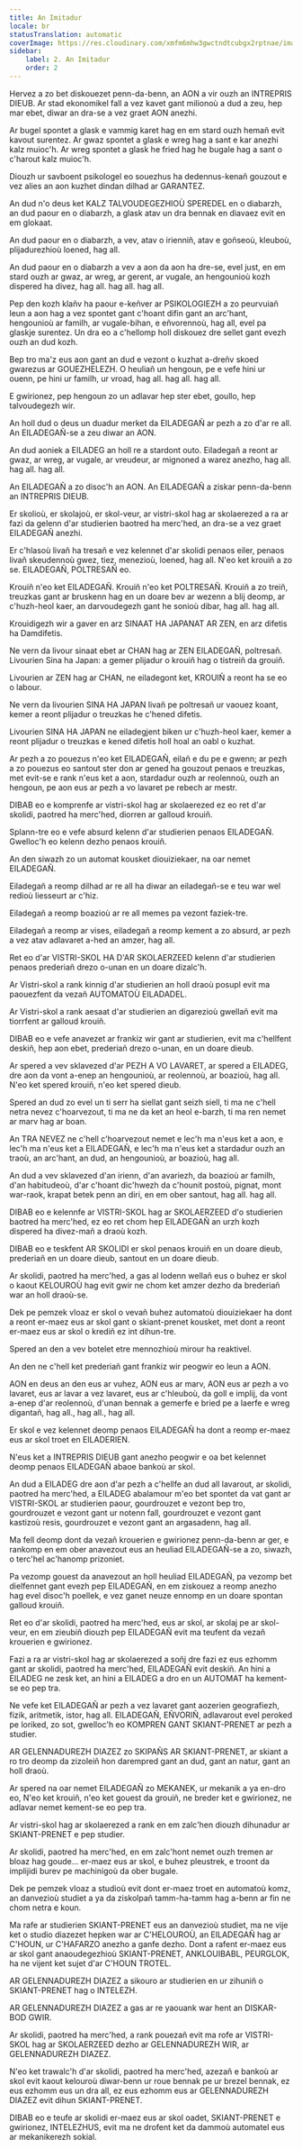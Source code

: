 ```yaml
---
title: An Imitadur
locale: br
statusTranslation: automatic
coverImage: https://res.cloudinary.com/xmfm6mhw3gwctndtcubgx2rptnae/image/upload/v1740337243/small_cover_educacion_fundamental_a051170f1c.webp
sidebar:
    label: 2. An Imitadur
    order: 2
---
```

Hervez a zo bet diskouezet penn-da-benn, an AON a vir ouzh an INTREPRIS DIEUB. Ar stad ekonomikel fall a vez kavet gant milionoù a dud a zeu, hep mar ebet, diwar an dra-se a vez graet AON anezhi.

Ar bugel spontet a glask e vammig karet hag en em stard ouzh hemañ evit kavout surentez. Ar gwaz spontet a glask e wreg hag a sant e kar anezhi kalz muioc'h. Ar wreg spontet a glask he fried hag he bugale hag a sant o c'harout kalz muioc'h.

Diouzh ur savboent psikologel eo souezhus ha dedennus-kenañ gouzout e vez alies an aon kuzhet dindan dilhad ar GARANTEZ.

An dud n'o deus ket KALZ TALVOUDEGEZHIOÙ SPEREDEL en o diabarzh, an dud paour en o diabarzh, a glask atav un dra bennak en diavaez evit en em glokaat.

An dud paour en o diabarzh, a vev, atav o irienniñ, atav e goñseoù, kleuboù, plijadurezhioù loened, hag all.

An dud paour en o diabarzh a vev a aon da aon ha dre-se, evel just, en em stard ouzh ar gwaz, ar wreg, ar gerent, ar vugale, an hengounioù kozh dispered ha divez, hag all. hag all. hag all.

Pep den kozh klañv ha paour e-keñver ar PSIKOLOGIEZH a zo peurvuiañ leun a aon hag a vez spontet gant c'hoant difin gant an arc'hant, hengounioù ar familh, ar vugale-bihan, e eñvorennoù, hag all, evel pa glaskje surentez. Un dra eo a c'hellomp holl diskouez dre sellet gant evezh ouzh an dud kozh.

Bep tro ma'z eus aon gant an dud e vezont o kuzhat a-dreñv skoed gwarezus ar GOUEZHELEZH. O heuliañ un hengoun, pe e vefe hini ur ouenn, pe hini ur familh, ur vroad, hag all. hag all. hag all.

E gwirionez, pep hengoun zo un adlavar hep ster ebet, goullo, hep talvoudegezh wir.

An holl dud o deus un duadur merket da EILADEGAÑ ar pezh a zo d'ar re all. An EILADEGAÑ-se a zeu diwar an AON.

An dud aoniek a EILADEG an holl re a stardont outo. Eiladegañ a reont ar gwaz, ar wreg, ar vugale, ar vreudeur, ar mignoned a warez anezho, hag all. hag all. hag all.

An EILADEGAÑ a zo disoc'h an AON. An EILADEGAÑ a ziskar penn-da-benn an INTREPRIS DIEUB.

Er skolioù, er skolajoù, er skol-veur, ar vistri-skol hag ar skolaerezed a ra ar fazi da gelenn d'ar studierien baotred ha merc'hed, an dra-se a vez graet EILADEGAÑ anezhi.

Er c'hlasoù livañ ha tresañ e vez kelennet d'ar skolidi penaos eiler, penaos livañ skeudennoù gwez, tiez, menezioù, loened, hag all. N'eo ket krouiñ a zo se. EILADEGAÑ, POLTRESAÑ eo.

Krouiñ n'eo ket EILADEGAÑ. Krouiñ n'eo ket POLTRESAÑ. Krouiñ a zo treiñ, treuzkas gant ar bruskenn hag en un doare bev ar wezenn a blij deomp, ar c'huzh-heol kaer, an darvoudegezh gant he sonioù dibar, hag all. hag all.

Krouidigezh wir a gaver en arz SINAAT HA JAPANAT AR ZEN, en arz difetis ha Damdifetis.

Ne vern da livour sinaat ebet ar CHAN hag ar ZEN EILADEGAÑ, poltresañ. Livourien Sina ha Japan: a gemer plijadur o krouiñ hag o tistreiñ da grouiñ.

Livourien ar ZEN hag ar CHAN, ne eiladegont ket, KROUIÑ a reont ha se eo o labour.

Ne vern da livourien SINA HA JAPAN livañ pe poltresañ ur vaouez koant, kemer a reont plijadur o treuzkas he c'hened difetis.

Livourien SINA HA JAPAN ne eiladegjent biken ur c'huzh-heol kaer, kemer a reont plijadur o treuzkas e kened difetis holl hoal an oabl o kuzhat.

Ar pezh a zo pouezus n'eo ket EILADEGAÑ, eilañ e du pe e gwenn; ar pezh a zo pouezus eo santout ster don ar gened ha gouzout penaos e treuzkas, met evit-se e rank n'eus ket a aon, stardadur ouzh ar reolennoù, ouzh an hengoun, pe aon eus ar pezh a vo lavaret pe rebech ar mestr.

DIBAB eo e komprenfe ar vistri-skol hag ar skolaerezed ez eo ret d'ar skolidi, paotred ha merc'hed, diorren ar galloud krouiñ.

Splann-tre eo e vefe absurd kelenn d'ar studierien penaos EILADEGAÑ. Gwelloc'h eo kelenn dezho penaos krouiñ.

An den siwazh zo un automat kousket diouiziekaer, na oar nemet EILADEGAÑ.

Eiladegañ a reomp dilhad ar re all ha diwar an eiladegañ-se e teu war wel redioù liesseurt ar c'hiz.

Eiladegañ a reomp boazioù ar re all memes pa vezont faziek-tre.

Eiladegañ a reomp ar vises, eiladegañ a reomp kement a zo absurd, ar pezh a vez atav adlavaret a-hed an amzer, hag all.

Ret eo d'ar VISTRI-SKOL HA D'AR SKOLAERZEED kelenn d'ar studierien penaos prederiañ drezo o-unan en un doare dizalc'h.

Ar Vistri-skol a rank kinnig d'ar studierien an holl draoù posupl evit ma paouezfent da vezañ AUTOMATOÙ EILADADEL.

Ar Vistri-skol a rank aesaat d'ar studierien an digarezioù gwellañ evit ma tiorrfent ar galloud krouiñ.

DIBAB eo e vefe anavezet ar frankiz wir gant ar studierien, evit ma c'hellfent deskiñ, hep aon ebet, prederiañ drezo o-unan, en un doare dieub.

Ar spered a vev sklavezed d'ar PEZH A VO LAVARET, ar spered a EILADEG, dre aon da vont a-enep an hengounioù, ar reolennoù, ar boazioù, hag all. N'eo ket spered krouiñ, n'eo ket spered dieub.

Spered an dud zo evel un ti serr ha siellat gant seizh siell, ti ma ne c'hell netra nevez c'hoarvezout, ti ma ne da ket an heol e-barzh, ti ma ren nemet ar marv hag ar boan.

An TRA NEVEZ ne c'hell c'hoarvezout nemet e lec'h ma n'eus ket a aon, e lec'h ma n'eus ket a EILADEGAÑ, e lec'h ma n'eus ket a stardadur ouzh an traoù, an arc'hant, an dud, an hengounioù, ar boazioù, hag all.

An dud a vev sklavezed d'an irienn, d'an avariezh, da boazioù ar familh, d'an habitudeoù, d'ar c'hoant dic'hwezh da c'hounit postoù, pignat, mont war-raok, krapat betek penn an diri, en em ober santout, hag all. hag all.

DIBAB eo e kelennfe ar VISTRI-SKOL hag ar SKOLAERZEED d'o studierien baotred ha merc'hed, ez eo ret chom hep EILADEGAÑ an urzh kozh dispered ha divez-mañ a draoù kozh.

DIBAB eo e teskfent AR SKOLIDI er skol penaos krouiñ en un doare dieub, prederiañ en un doare dieub, santout en un doare dieub.

Ar skolidi, paotred ha merc'hed, a gas al lodenn wellañ eus o buhez er skol o kaout KELOUROÙ hag evit gwir ne chom ket amzer dezho da brederiañ war an holl draoù-se.

Dek pe pemzek vloaz er skol o vevañ buhez automatoù diouiziekaer ha dont a reont er-maez eus ar skol gant o skiant-prenet kousket, met dont a reont er-maez eus ar skol o krediñ ez int dihun-tre.

Spered an den a vev botelet etre mennozhioù mirour ha reaktivel.

An den ne c'hell ket prederiañ gant frankiz wir peogwir eo leun a AON.

AON en deus an den eus ar vuhez, AON eus ar marv, AON eus ar pezh a vo lavaret, eus ar lavar a vez lavaret, eus ar c'hleuboù, da goll e implij, da vont a-enep d'ar reolennoù, d'unan bennak a gemerfe e bried pe a laerfe e wreg digantañ, hag all., hag all., hag all.

Er skol e vez kelennet deomp penaos EILADEGAÑ ha dont a reomp er-maez eus ar skol troet en EILADERIEN.

N'eus ket a INTREPRIS DIEUB gant anezho peogwir e oa bet kelennet deomp penaos EILADEGAÑ abaoe bankoù ar skol.

An dud a EILADEG dre aon d'ar pezh a c'hellfe an dud all lavarout, ar skolidi, paotred ha merc'hed, a EILADEG abalamour m'eo bet spontet da vat gant ar VISTRI-SKOL ar studierien paour, gourdrouzet e vezont bep tro, gourdrouzet e vezont gant ur notenn fall, gourdrouzet e vezont gant kastizoù resis, gourdrouzet e vezont gant an argasadenn, hag all.

Ma fell deomp dont da vezañ krouerien e gwirionez penn-da-benn ar ger, e rankomp en em ober anavezout eus an heuliad EILADEGAÑ-se a zo, siwazh, o terc'hel ac'hanomp prizoniet.

Pa vezomp gouest da anavezout an holl heuliad EILADEGAÑ, pa vezomp bet dielfennet gant evezh pep EILADEGAÑ, en em ziskouez a reomp anezho hag evel disoc'h poellek, e vez ganet neuze ennomp en un doare spontan galloud krouiñ.

Ret eo d'ar skolidi, paotred ha merc'hed, eus ar skol, ar skolaj pe ar skol-veur, en em zieubiñ diouzh pep EILADEGAÑ evit ma teufent da vezañ krouerien e gwirionez.

Fazi a ra ar vistri-skol hag ar skolaerezed a soñj dre fazi ez eus ezhomm gant ar skolidi, paotred ha merc'hed, EILADEGAÑ evit deskiñ. An hini a EILADEG ne zesk ket, an hini a EILADEG a dro en un AUTOMAT ha kement-se eo pep tra.

Ne vefe ket EILADEGAÑ ar pezh a vez lavaret gant aozerien geografiezh, fizik, aritmetik, istor, hag all. EILADEGAÑ, EÑVORIÑ, adlavarout evel peroked pe loriked, zo sot, gwelloc'h eo KOMPREN GANT SKIANT-PRENET ar pezh a studier.

AR GELENNADUREZH DIAZEZ zo SKIPAÑS AR SKIANT-PRENET, ar skiant a ro tro deomp da zizoleiñ hon darempred gant an dud, gant an natur, gant an holl draoù.

Ar spered na oar nemet EILADEGAÑ zo MEKANEK, ur mekanik a ya en-dro eo, N'eo ket krouiñ, n'eo ket gouest da grouiñ, ne breder ket e gwirionez, ne adlavar nemet kement-se eo pep tra.

Ar vistri-skol hag ar skolaerezed a rank en em zalc'hen diouzh dihunadur ar SKIANT-PRENET e pep studier.

Ar skolidi, paotred ha merc'hed, en em zalc'hont nemet ouzh tremen ar bloaz hag goude... er-maez eus ar skol, e buhez pleustrek, e troont da implijidi burev pe machinigoù da ober bugale.

Dek pe pemzek vloaz a studioù evit dont er-maez troet en automatoù komz, an danvezioù studiet a ya da ziskolpañ tamm-ha-tamm hag a-benn ar fin ne chom netra e koun.

Ma rafe ar studierien SKIANT-PRENET eus an danvezioù studiet, ma ne vije ket o studio diazezet hepken war ar C'HELOUROÙ, an EILADEGAÑ hag ar C'HOUN, ur C'HAFARZO anezho a ganfe dezho. Dont a rafent er-maez eus ar skol gant anaoudegezhioù SKIANT-PRENET, ANKLOUIBABL, PEURGLOK, ha ne vijent ket sujet d'ar C'HOUN TROTEL.

AR GELENNADUREZH DIAZEZ a sikouro ar studierien en ur zihuniñ o SKIANT-PRENET hag o INTELEZH.

AR GELENNADUREZH DIAZEZ a gas ar re yaouank war hent an DISKAR-BOD GWIR.

Ar skolidi, paotred ha merc'hed, a rank pouezañ evit ma rofe ar VISTRI-SKOL hag ar SKOLAERZEED dezho ar GELENNADUREZH WIR, ar GELENNADUREZH DIAZEZ.

N'eo ket trawalc'h d'ar skolidi, paotred ha merc'hed, azezañ e bankoù ar skol evit kaout kelouroù diwar-benn ur roue bennak pe ur brezel bennak, ez eus ezhomm eus un dra all, ez eus ezhomm eus ar GELENNADUREZH DIAZEZ evit dihun SKIANT-PRENET.

DIBAB eo e teufe ar skolidi er-maez eus ar skol oadet, SKIANT-PRENET e gwirionez, INTELEZHUS, evit ma ne drofent ket da dammoù automatel eus ar mekanikerezh sokial.

